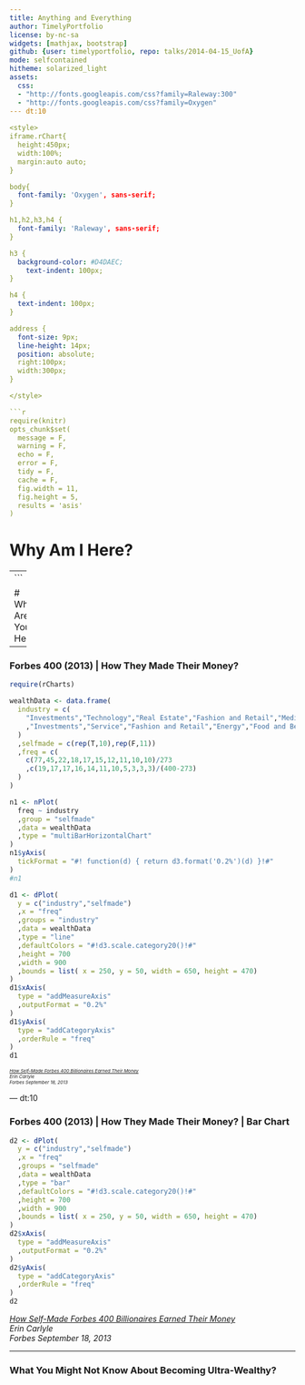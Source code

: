 ```yaml
---
title: Anything and Everything
author: TimelyPortfolio
license: by-nc-sa
widgets: [mathjax, bootstrap]
github: {user: timelyportfolio, repo: talks/2014-04-15_UofA}
mode: selfcontained
hitheme: solarized_light
assets:
  css:
  - "http://fonts.googleapis.com/css?family=Raleway:300"
  - "http://fonts.googleapis.com/css?family=Oxygen"
--- dt:10
  
<style>
iframe.rChart{
  height:450px;
  width:100%;
  margin:auto auto;
}

body{
  font-family: 'Oxygen', sans-serif;
}

h1,h2,h3,h4 {
  font-family: 'Raleway', sans-serif;
}

h3 {
  background-color: #D4DAEC;
    text-indent: 100px; 
}

h4 {
  text-indent: 100px;
}

address {
  font-size: 9px;
  line-height: 14px;
  position: absolute;
  right:100px;
  width:300px;
}

</style>

```r
require(knitr)
opts_chunk$set(
  message = F,
  warning = F,
  echo = F,
  error = F,
  tidy = F,
  cache = F,
  fig.width = 11,
  fig.height = 5,
  results = 'asis'
)
```

# Why Am I Here?

---
```


# Why Are You Here?

--- 

### Forbes 400 (2013) | How They Made Their Money?

```r
require(rCharts)

wealthData <- data.frame(
  industry = c(
    "Investments","Technology","Real Estate","Fashion and Retail","Media","Food and Beverage","Energy","Healthcare","Sports","Manufacturing"
    ,"Investments","Service","Fashion and Retail","Energy","Food and Beverage","Media","Manufacturing","Real Estate","Diversified","Technology","Healthcare"
  )
  ,selfmade = c(rep(T,10),rep(F,11))
  ,freq = c(
    c(77,45,22,18,17,15,12,11,10,10)/273
    ,c(19,17,17,16,14,11,10,5,3,3,3)/(400-273)
  )
)

n1 <- nPlot(
  freq ~ industry
  ,group = "selfmade"
  ,data = wealthData
  ,type = "multiBarHorizontalChart"
)
n1$yAxis(
  tickFormat = "#! function(d) { return d3.format('0.2%')(d) }!#"
)
#n1

d1 <- dPlot(
  y = c("industry","selfmade")
  ,x = "freq"
  ,groups = "industry"
  ,data = wealthData
  ,type = "line"
  ,defaultColors = "#!d3.scale.category20()!#"
  ,height = 700
  ,width = 900
  ,bounds = list( x = 250, y = 50, width = 650, height = 470)
)
d1$xAxis(
  type = "addMeasureAxis"
  ,outputFormat = "0.2%"
)
d1$yAxis(
  type = "addCategoryAxis"
  ,orderRule = "freq"
)
d1
```
<address class="text-muted" style="font-size:8px;">
    <a href = "http://www.forbes.com/sites/erincarlyle/2013/09/18/how-self-made-forbes-400-billionaires-earned-their-money/">
    How Self-Made Forbes 400 Billionaires Earned Their Money
    </a><br>
    Erin Carlyle<br>
    Forbes September 18, 2013<br>
</address>


--- dt:10

### Forbes 400 (2013) | How They Made Their Money? | Bar Chart


```r
d2 <- dPlot(
  y = c("industry","selfmade")
  ,x = "freq"
  ,groups = "selfmade"
  ,data = wealthData
  ,type = "bar"
  ,defaultColors = "#!d3.scale.category20()!#"
  ,height = 700
  ,width = 900
  ,bounds = list( x = 250, y = 50, width = 650, height = 470)
)
d2$xAxis(
  type = "addMeasureAxis"
  ,outputFormat = "0.2%"
)
d2$yAxis(
  type = "addCategoryAxis"
  ,orderRule = "freq"
)
d2
```

<address class="text-muted">
    <a href = "http://www.forbes.com/sites/erincarlyle/2013/09/18/how-self-made-forbes-400-billionaires-earned-their-money/">
    How Self-Made Forbes 400 Billionaires Earned Their Money
    </a><br>
    Erin Carlyle<br>
    Forbes September 18, 2013<br>
</address>

---

### What You Might Not Know About Becoming Ultra-Wealthy?

[]()
